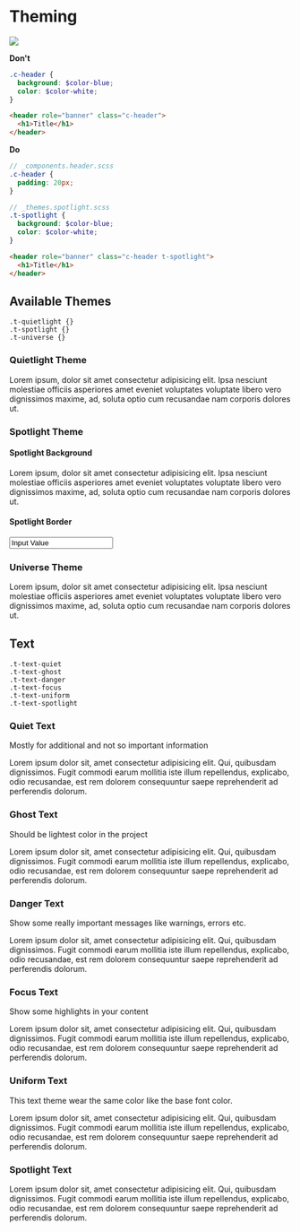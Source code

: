 
<Meta title='1.Docs|12-Theming'/>

# Theming

<img src={imgTheming} />

**Don't**
````scss
.c-header {
  background: $color-blue;
  color: $color-white;
}
````
````html
<header role="banner" class="c-header">
  <h1>Title</h1>
</header>
````

**Do**
````scss
// _components.header.scss
.c-header {
  padding: 20px;
}

// _themes.spotlight.scss
.t-spotlight {
  background: $color-blue;
  color: $color-white;
}
````
````html
<header role="banner" class="c-header t-spotlight">
  <h1>Title</h1>
</header>
````

## Available Themes
    .t-quietlight {}
    .t-spotlight {}
    .t-universe {}

### Quietlight Theme
<Preview>
    <Story name='Quietlight'>
        <div className='t-quietlight'>
          <p>Lorem ipsum, dolor sit amet consectetur adipisicing elit. Ipsa nesciunt molestiae officiis asperiores amet eveniet voluptates voluptate libero vero dignissimos maxime, ad, soluta optio cum recusandae nam corporis dolores ut.</p>
        </div>
    </Story>
</Preview>

### Spotlight Theme
<Preview>
    <Story name='Spotlight'>
    <div>
        <h4 className='o-distance-m'>Spotlight Background</h4>
        <div className='t-spotlight'>
            <p>Lorem ipsum, dolor sit amet consectetur adipisicing elit. Ipsa nesciunt molestiae officiis asperiores amet eveniet voluptates voluptate libero vero dignissimos maxime, ad, soluta optio cum recusandae nam corporis dolores ut.</p>
        </div>
        <h4 className='o-distance-m'>Spotlight Border</h4>
        <input type="text" value="Input Value" className='t-spotlight-border' />
      </div>
    </Story>
</Preview>


### Universe Theme
<Preview>
    <Story name='Universe'>
        <div className='t-universe'>
            <p>Lorem ipsum, dolor sit amet consectetur adipisicing elit. Ipsa nesciunt molestiae officiis asperiores amet eveniet voluptates voluptate libero vero dignissimos maxime, ad, soluta optio cum recusandae nam corporis dolores ut.</p>
        </div>
    </Story>
</Preview>

## Text
    .t-text-quiet
    .t-text-ghost
    .t-text-danger
    .t-text-focus
    .t-text-uniform
    .t-text-spotlight

### Quiet Text
Mostly for additional and not so important information
<Preview>
    <Story name='Quiet Text'>
        <p className='t-text-quiet'>Lorem ipsum dolor sit, amet consectetur adipisicing elit. Qui, quibusdam dignissimos. Fugit commodi earum mollitia iste illum repellendus, explicabo, odio recusandae, est rem dolorem consequuntur saepe reprehenderit ad perferendis dolorum.</p>
    </Story>
</Preview>

### Ghost Text
Should be lightest color in the project

<Preview>
    <Story name='Ghost Text'>
        <p className='t-text-ghost'>Lorem ipsum dolor sit, amet consectetur adipisicing elit. Qui, quibusdam dignissimos. Fugit commodi earum mollitia iste illum repellendus, explicabo, odio recusandae, est rem dolorem consequuntur saepe reprehenderit ad perferendis dolorum.</p>
    </Story>
</Preview>

### Danger Text
Show some really important messages like warnings, errors etc.

<Preview>
    <Story name='Danger Text'>
        <p className='t-text-danger'>Lorem ipsum dolor sit, amet consectetur adipisicing elit. Qui, quibusdam dignissimos. Fugit commodi earum mollitia iste illum repellendus, explicabo, odio recusandae, est rem dolorem consequuntur saepe reprehenderit ad perferendis dolorum.</p>
    </Story>
</Preview>

### Focus Text
Show some highlights in your content

<Preview>
    <Story name='Focus Text'>
        <p className='t-text-focus'>Lorem ipsum dolor sit, amet consectetur adipisicing elit. Qui, quibusdam dignissimos. Fugit commodi earum mollitia iste illum repellendus, explicabo, odio recusandae, est rem dolorem consequuntur saepe reprehenderit ad perferendis dolorum.</p>
    </Story>
</Preview>

### Uniform Text
This text theme wear the same color like the base font color.
<Preview>
    <Story name='Uniform Text'>
        <p className='t-text-uniform'>Lorem ipsum dolor sit, amet consectetur adipisicing elit. Qui, quibusdam dignissimos. Fugit commodi earum mollitia iste illum repellendus, explicabo, odio recusandae, est rem dolorem consequuntur saepe reprehenderit ad perferendis dolorum.</p>
    </Story>
</Preview>

### Spotlight Text
<Preview>
    <Story name='Spotlight Text'>
        <p className='t-text-spotlight'>Lorem ipsum dolor sit, amet consectetur adipisicing elit. Qui, quibusdam dignissimos. Fugit commodi earum mollitia iste illum repellendus, explicabo, odio recusandae, est rem dolorem consequuntur saepe reprehenderit ad perferendis dolorum.</p>
    </Story>
</Preview>